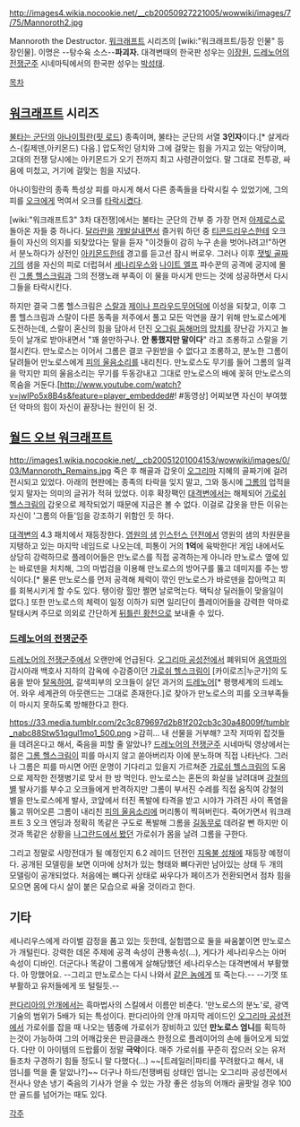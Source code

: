 http://images4.wikia.nocookie.net/__cb20050927221005/wowwiki/images/7/75/Mannoroth2.jpg

Mannoroth the Destructor. [[워크래프트]] 시리즈의 [wiki:"워크래프트/등장 인물" 등장인물]. 이명은 --탕수육 소스--'''파괴자.'''
대격변때의 한국판 성우는 [[이장원]], [[드레노어의 전쟁군주]] 시네마틱에서의 한국판 성우는 [[박성태]].

[[목차]]
== [[워크래프트]] 시리즈 ==
[[불타는 군단]]의 [[아나이힐란]]([[핏 로드]]) 종족이며, 불타는 군단의 서열 '''3인자'''이다.[* 살게라스-(킬제덴,아키몬드) 다음.] 압도적인 덩치와 그에 걸맞는 힘을 가지고 있는 악당이며, 고대의 전쟁 당시에는 아키몬드가 오기 전까지 최고 사령관이었다. 말 그대로 전투광, 싸움에 미첬고, 거기에 걸맞는 힘을 지녔다.

아나이힐란의 종족 특성상 피를 마시게 해서 다른 종족들을 타락시킬 수 있었기에, 그의 피를 [[오크]]에게 먹여서 오크를 [[타락]]시켰다.

[wiki:"워크래프트3" 3차 대전쟁]에서는 불타는 군단의 간부 중 가장 먼저 [[아제로스]]로 돌아온 자들 중 하나다. [[달라란]]을 [[개발살]]내면서 즐거워 하던 중 [[티콘드리우스]]한테 오크들이 자신의 의지를 되찾았다는 말을 듣자 "이것들이 감히 누구 손을 벗어나려고!"하면서 분노하다가 상전인 [[아키몬드]]한테 경고를 듣고선 잠시 버로우. 그러나 이후 [[잿빛 골짜기]]의 샘을 자신의 피로 더럽혀서 [[세나리우스]]와 [[나이트 엘프]] 파수꾼의 공격에 궁지에 몰린 [[그롬 헬스크림]]과 그의 전쟁노래 부족이 이 물을 마시게 만드는 것에 성공하면서 다시 그들을 타락시킨다. 

하지만 결국 그롬 헬스크림은 [[스랄]]과 [[제이나 프라우드무어]]덕에 이성을 되찾고, 이후 그롬 헬스크림과 스랄이 다른 동족을 저주에서 풀고 모든 악연을 끊기 위해 만노로스에게 도전하는데, 스랄이 혼신의 힘을 담아서 던진 [[오그림 둠해머]]의 [[망치]]를 장난감 가지고 놀듯이 날개로 받아내면서 "꽤 쓸만하구나. '''안 통했지만 말이다'''" 라고 조롱하고 스랄을 기절시킨다. 만노로스는 이어서 그롬은 결코 구원받을 수 없다고 조롱하고, 분노한 그롬이 달려들어 만노로스에게 [[피의 울음소리]]를 내리친다. 만노로스도 무기를 들어 그롬의 일격을 막지만 피의 울음소리는 무기를 두동강내고 그대로 만노로스의 배에 꽂혀 만노로스의 목숨을 거둔다.[http://www.youtube.com/watch?v=jwIPo5x8B4s&feature=player_embedded#! #동영상] 어찌보면 자신이 부여했던 악마의 힘이 자신이 끝장나는 원인이 된 것.
== [[월드 오브 워크래프트]] ==
http://images1.wikia.nocookie.net/__cb20051201004153/wowwiki/images/0/03/Mannoroth_Remains.jpg
죽은 후 해골과 갑옷이 [[오그리마]] 지혜의 골짜기에 걸려 전시되고 있었다. 아래의 현판에는 종족의 타락을 잊지 말고, 그와 동시에 [[그롬]]의 업적을 잊지 말자는 의미의 글귀가 적혀 있었다. 이후 확장팩인 [[대격변]]에서는 해체되어 [[가로쉬 헬스크림]]의 갑옷으로 제작되었기 때문에 지금은 볼 수 없다. 이걸로 갑옷을 만든 이유는 자신이 '그롬의 아들'임을 강조하기 위함인 듯 하다. 

[[대격변]]의 4.3 패치에서 재등장한다. [[영원의 샘]] [[인스턴스 던전]]에서 영원의 샘의 차원문을 지탱하고 있는 마지막 네임드로 나오는데, 피통이 거의 '''1억'''에 육박한다! 게임 내에서도 상당히 강력하므로 플레이어들은 만노로스를 직접 공격하는게 아니라 만노로스 옆에 있는 바로덴을 처치해, 그의 마법검을 이용해 만노로스의 방어구를 뚫고 데미지를 주는 방식이다.[* 물론 만노로스를 먼저 공격해 체력이 깎인 만노로스가 바로덴을 잡아먹고 피를 회복시키게 할 수도 있다. 탱이랑 힐만 쩔면 날로먹는다. 택틱상 딜러들이 맞을일이 없다.] 또한 만노로스의 체력이 일정 이하가 되면 일리단이 플레이어들을 강력한 악마로 탈태시켜 주므로 의외로 간단하게 [[뒤틀린 황천]]으로 보내줄 수 있다.

=== [[드레노어의 전쟁군주]] ===
[[드레노어의 전쟁군주]]에서 오랜만에 언급된다. [[오그리마 공성전]]에서 폐위되어 [[음영파]]의 감시아래 백호사 지하의 감옥에 수감중이던 [[가로쉬 헬스크림]]이 [카이로즈|누군가]의 도움을 받아 [[탈옥]]하여, 갈색피부의 오크들이 살던 과거의 [[드레노어]][* 평행세계의 드레노어. 와우 세계관의 아웃랜드는 그대로 존재한다.]로 찾아가 만노로스의 피를 오크부족들이 마시지 못하도록 방해한다고 한다.

https://33.media.tumblr.com/2c3c879697d2b81f202cb3c30a48009f/tumblr_nabc88Stw51qgul1mo1_500.png
>감히... 내 선물을 거부해? 고작 저따위 잡것들을 데려온다고 해서, 죽음을 피할 줄 알았나?
[[드레노어의 전쟁군주]] 시네마틱 영상에서는 젊은 [[그롬 헬스크림]]이 피를 마시지 않고 쏟아버리자 이에 분노하며 직접 나타난다. 그러나 그롬은 피를 마시면 어떤 운명이 기다리고 있을지 가르쳐준 [[가로쉬 헬스크림]]의 도움으로 제작한 전쟁병기로 맞서 한 방 먹인다. 만노로스는 혼돈의 화살을 날려대며 [[강철의 별]] 발사기를 부수고 오크들에게 반격하지만 그롬이 부서진 수레를 직접 움직여 강철의 별을 만노로스에게 발사, 코앞에서 터진 폭발에 타격을 받고 시야가 가려진 사이 폭염을 뚫고 뛰어오른 그롬이 내리친 [[피의 울음소리]]에 머리통이 찍혀버린다. 죽어가면서 워크래프트 3 오크 엔딩과 정확히 똑같은 구도로 폭발해 그롬을 [[길동무]]로 데려갈 뻔 하지만 이것과 똑같은 상황을 [[대모퀘|나그란드에서 봤던]] 가로쉬가 몸을 날려 그롬을 구한다. 

그리고 정말로 사망전대가 될 예정인지 6.2 레이드 던전인 [[지옥불 성채]]에 재등장 예정이다. 공개된 모델링을 보면 이마에 상처가 있는 형태와 뼈다귀만 남아있는 상태 두 개의 모델링이 공개되었다. 처음에는 뼈다귀 상태로 싸우다가 페이즈가 전환되면서 점차 힘을 모으면 몸에 다시 살이 붙은 모습으로 싸울 것이라고 한다.
== 기타 ==
세나리우스에게 라이벌 감정을 품고 있는 듯한데, 실험맵으로 둘을 싸움붙이면 만노로스가 개털린다. 강력한 데몬 주제에 공격 속성이 관통속성(…), 게다가 세나리우스는 아머 속성이 디바인. 더군다나 똑같이 그롬에게 살해당했던 세나리우스는 대격변에서 부활했다. 아 망했어요. --그리고 만노로스는 다시 나와서 [[그롬 헬스크림|같은 놈]]에게 또 죽는다.-- --기껏 또 부활하고 유저들에게 또 털릴듯.--

[[판다리아의 안개]]에서는 흑마법사의 스킬에서 이름만 비춘다. '만노로스의 분노'로, 광역 기술의 범위가 5배가 되는 특성이다. 판다리아의 안개 마지막 레이드인 [[오그리마 공성전]]에서 가로쉬를 잡을 때 나오는 템중에 가로쉬가 장비하고 있던 '''만노로스 엄니'''를 획득하는것이 가능하여 그의 어깨갑옷은 판금클래스 한정으로 플레이어의 손에 들어오게 되었다. 다만 이 아이템의 드랍률이 정말 '''극악'''이다. 매주 가로쉬를 꾸준히 잡으러 오는 유저들조차 구경하기 힘들 정도니 말 다했다(...) ~~[트레일러|파티를 꾸려왔다고 해서, 내 엄니를 먹을 줄 알았나?]~~ 더구나 하드/전쟁벼림 상태인 엄니는 오그리마 공성전에서 전사나 양손 냉기 죽음의 기사가 얻을 수 있는 가장 좋은 성능의 어깨라 골팟일 경우 100만 골드를 넘어가는 때도 있다.

[[각주]]
